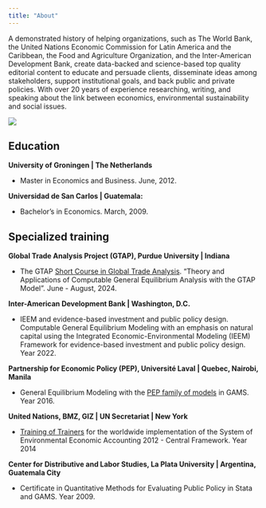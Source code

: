 ```yaml
---
title: "About"
---
```


::: {layout="[2,1]" layout-valign="top"}
A demonstrated history of helping organizations, such as The World Bank, the United Nations Economic Commission for Latin America and the Caribbean, the Food and Agriculture Organization, and the Inter-American Development Bank, create data-backed and science-based top quality editorial content to educate and persuade clients, disseminate ideas among stakeholders, support institutional goals, and back public and private policies. With over 20 years of experience researching, writing, and speaking about the link between economics, environmental sustainability and social issues.

![](images/Renato_Vargas.JPG)
:::





## Education

**University of Groningen \| The Netherlands**

-   Master in Economics and Business. June, 2012.

**Universidad de San Carlos \| Guatemala:**

-   Bachelor's in Economics. March, 2009.

## Specialized training

**Global Trade Analysis Project (GTAP), Purdue University \| Indiana**

-   The GTAP [Short Course in Global Trade Analysis](https://www.gtap.agecon.purdue.edu/events/Short_Courses/2024/). "Theory and Applications of Computable General Equilibrium Analysis with the GTAP Model". June - August, 2024.

**Inter-American Development Bank \| Washington, D.C.**

-   IEEM and evidence-based investment and public policy design. Computable General Equilibrium Modeling with an emphasis on natural capital using the Integrated Economic-Environmental Modeling (IEEM) Framework for evidence-based investment and public policy design. Year 2022.

**Partnership for Economic Policy (PEP), Université Laval \| Quebec, Nairobi, Manila**

-   General Equilibrium Modeling with the [PEP family of models](https://www.pep-net.org/research-resources/cge-models) in GAMS. Year 2016.

**United Nations, BMZ, GIZ \| UN Secretariat \| New York**

-   [Training of Trainers](https://unstats.un.org/unsd/envaccounting/workshops/TOT_2014/lod.asp) for the worldwide implementation of the System of Environmental Economic Accounting 2012 - Central Framework. Year 2014

**Center for Distributive and Labor Studies, La Plata University \| Argentina, Guatemala City**

-   Certificate in Quantitative Methods for Evaluating Public Policy in Stata and GAMS. Year 2009.
